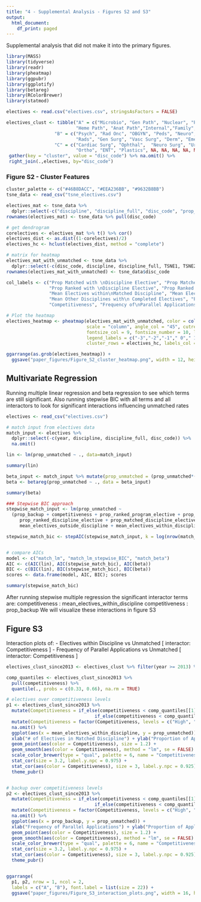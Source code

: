 ---
title: "4 - Supplemental Analysis - Figures S2 and S3"
output:
  html_document:
    df_print: paged
---

Supplemental analysis that did not make it into the primary figures. 

```{r}
library(MASS)
library(tidyverse)
library(readr)
library(pheatmap)
library(ggpubr)
library(ggplotify)
library(betareg)
library(RColorBrewer)
library(statmod)
```

```{r}
electives <- read.csv("electives.csv", stringsAsFactors = FALSE)

electives_clust <- tibble("A" = c("Microbio", "Gen Path", "Nuclear", "Pub Health","Neuro Path","Peds Neuro",
                          "Heme Path", "Anat Path","Internal","Family", "Med Gen", NA),
                  "B" = c("Psych", "Rad Onc", "OBGYN", "Peds", "Neuro", "Physiatry", "Anesth",
                          "Rads", "Gen Surg", "Vasc Surg", "Derm", "Emerg"),
                  "C" = c("Cardiac Surg", "Ophthal",  "Neuro Surg", "Urology",
                          "Ortho", "ENT", "Plastics", NA, NA, NA, NA, NA)) %>%
 gather(key = "cluster", value = "disc_code") %>% na.omit() %>%
 right_join(.,electives, by="disc_code")
```


### Figure S2 - Cluster Features

```{r, fig.height=7, fig.width=10}
cluster_palette <- c("#46B8DACC", "#EEA236BB", "#9632B8BB")
tsne_data <- read_csv("tsne_electives.csv")

electives_mat <- tsne_data %>% 
  dplyr::select(-c("discipline", "discipline_full", "disc_code", "prop_unmatched", "TSNE1", "TSNE2")) %>% data.matrix()
rownames(electives_mat) <- tsne_data %>% pull(disc_code)

# get dendrogram
corelectives <- electives_mat %>% t() %>% cor()
electives_dist <- as.dist((1-corelectives)/2)
electives_hc <- hclust(electives_dist, method = "complete")

```


```{r, fig.height=7, fig.width=10}
# matrix for heatmap
electives_mat_with_unmatched <- tsne_data %>%
  dplyr::select(-c(disc_code, discipline, discipline_full, TSNE1, TSNE2, electives_clusters)) %>% data.matrix
rownames(electives_mat_with_unmatched) <- tsne_data$disc_code

col_labels <- c("Prop Matched with \nDiscipline Elective", "Prop Matched with \nProgram Elective", 
                "Prop Ranked with \nDiscipline Elective", "Prop Ranked with \nProgram Elective",
                "Mean Electives within\nMatched Discipline", "Mean Electives outside\nMatched Discipline",
                "Mean Other Disciplines with\n Completed Electives", "Prop Matched with >=3\n Discipline Electives",
                "Competitiveness", "Frequency of\nParallel Applications", "Prop Applicants Unmatched")

# Plot the heatmap
electives_heatmap <- pheatmap(electives_mat_with_unmatched, color = colorRampPalette(rev(brewer.pal(n = 11, name = "RdYlBu")))(100), 
                              scale = "column", angle_col = "45", cutree_rows = 3, cutree_cols = 4, fontsize = 12, fontsize_row = 10, 
                              fontsize_col = 9, fontsize_number = 10, legend = TRUE, legend_breaks = c(-3,-2,-1,0,1,2,3,3), 
                              legend_labels = c("-3","-2","-1"," 0"," 1"," 2"," 3","Z-score\n\n\n"), 
                              cluster_rows = electives_hc, labels_col = col_labels, silent = TRUE) 

ggarrange(as.grob(electives_heatmap)) + 
  ggsave("paper_figures/Figure_S2_cluster_heatmap.png", width = 12, height = 8, dpi = "retina")
```



## Multivariate Regression 

Running multiple linear regression and beta regression to see which terms are still significant.
Also running stepwise BIC with all terms and all interactors to look for significant interactions influencing unmatched rates

```{r}
electives <- read_csv("electives.csv")

# match input from electives data
match_input <- electives %>% 
  dplyr::select(-c(year, discipline, discipline_full, disc_code)) %>% 
  na.omit()

```

```{r}
lin <- lm(prop_unmatched ~ ., data=match_input)

summary(lin)
```

```{r}
beta_input <- match_input %>% mutate(prop_unmatched = (prop_unmatched*(dim(match_input)[1] - 1) + 0.5) / dim(match_input)[1])
beta <- betareg(prop_unmatched ~ ., data = beta_input)

summary(beta)
```


```{r, results='hide',fig.keep='all'}
### Stepwise BIC approach 
stepwise_match_input <- lm(prop_unmatched ~ 
  (prop_backup + competitiveness + prop_ranked_program_elective + prop_matched_program_elective + mean_other_disciplines + 
     prop_ranked_discipline_elective + prop_matched_discipline_elective + 
     mean_electives_outside_discipline + mean_electives_within_discipline + prop_matched_3_discipline_elective)^2, data = match_input)

stepwise_match_bic <- stepAIC(stepwise_match_input, k = log(nrow(match_input)))


# compare AICs 
model <- c("match_lm", "match_lm_stepwise_BIC", "match_beta")
AIC <- c(AIC(lin), AIC(stepwise_match_bic), AIC(beta))
BIC <- c(BIC(lin), BIC(stepwise_match_bic), BIC(beta))
scores <- data.frame(model, AIC, BIC); scores
```

```{r}
summary(stepwise_match_bic)
```

After running stepwise multiple regression the significant interactor terms are: 
  competitiveness : mean_electives_within_discipline
  competitiveness : prop_backup
We will visualize these interactions in figure S3


## Figure S3

Interaction plots of: 
    - Electives within Discipline vs Unmatched    [ interactor: Competitiveness ]
    - Frequency of Parallel Applications vs Unmatched          [ interactor: Competitiveness ]
   

```{r, fig.height=5, fig.width=14}

electives_clust_since2013 <- electives_clust %>% filter(year >= 2013) %>% na.omit()

comp_quantiles <- electives_clust_since2013 %>%
  pull(competitiveness) %>% 
  quantile(., probs = c(0.33, 0.66), na.rm = TRUE)

# electives over competitiveness levels
p1 <- electives_clust_since2013 %>%
  mutate(Competitiveness = if_else(competitiveness < comp_quantiles[[1]], "Low", 
                                 if_else(competitiveness < comp_quantiles[[2]], "Med", "High"))) %>%
  mutate(Competitiveness = factor(Competitiveness, levels = c("High", "Med", "Low"))) %>% 
  na.omit() %>%
  ggplot(aes(x = mean_electives_within_discipline, y = prop_unmatched)) +
  xlab("# of Electives in Matched Discipline") + ylab("Proportion of Applicants Unmatched") +
  geom_point(aes(color = Competitiveness), size = 1.2) +
  geom_smooth(aes(color = Competitiveness), method = "lm", se = FALSE) +
  scale_color_brewer(type = "qual", palette = 6, name = "Competitiveness") +
  stat_cor(size = 3.2, label.y.npc = 0.975) +
  stat_cor(aes(color = Competitiveness), size = 3, label.y.npc = 0.925) +
  theme_pubr()


# backup over competitiveness levels
p2 <- electives_clust_since2013 %>%
  mutate(Competitiveness = if_else(competitiveness < comp_quantiles[[1]], "Low", 
                                 if_else(competitiveness < comp_quantiles[[2]], "Med", "High"))) %>%
  mutate(Competitiveness = factor(Competitiveness, levels = c("High", "Med", "Low"))) %>% 
  na.omit() %>%
  ggplot(aes(x = prop_backup, y = prop_unmatched)) +
  xlab("Frequency of Parallel Applications") + ylab("Proportion of Applicants Unmatched") +
  geom_point(aes(color = Competitiveness), size = 1.2) +
  geom_smooth(aes(color = Competitiveness), method = "lm", se = FALSE) +
  scale_color_brewer(type = "qual", palette = 6, name = "Competitiveness") +
  stat_cor(size = 3.2, label.y.npc = 0.975) +
  stat_cor(aes(color = Competitiveness), size = 3, label.y.npc = 0.925) +
  theme_pubr()


ggarrange(
  p1, p2, nrow = 1, ncol = 2, 
  labels = c("A", "B"), font.label = list(size = 22)) +
  ggsave("paper_figures/Figure_S3_interaction_plots.png", width = 16, height = 5, dpi = "retina")

```


